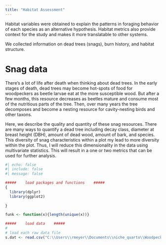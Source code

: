 ```yaml
---
title: "Habitat Assessment"
---
```


Habitat variables were obtained to explain the patterns in foraging behavior of each species as an alternative hypothesis. Habitat metrics also provide context for the study and makes it more translatable to other systems. 

We collected information on dead trees (snags), burn history, and habitat structure. 


# Snag data

There's a lot of life after death when thinking about dead trees. In the early stages of death, dead trees may become hot-spots of food for woodpeckers as beetle larvae eat at the more susceptible wood. But after a few months, this resource decreases as beetles mature and consume most of the nutritious parts of the tree. Then, over many years the tree decomposes and become a nesting resource for cavity-nesting birds and other taxons. 

Here, we describe the quality and quantity of these snag resources. There are many ways to quantify a dead tree including decay class, diameter at breast height (DBH), amount of dead wood, amount of bark, and species. This diversity of snag characteristics within a plot my lead to more diversity within the plot. Thus, I will reduce this dimensionality in the data using multivariate statistics. This will result in a one or two metrics that can be used for further analysis.

```r
#| echo: false
#| include: false
#| message: false

#####    load packages and functions    #####
{
  library(dplyr)
  library(ggplot2)
  
}

funk <- function(x){length(unique(x))}

#####    load data    #####
#
# load each raw data file
s.dat <- read.csv("C:\\Users\\rmeyer\\Documents\\niche_quarto\\WoodpeckerNiche.github.io\\docs\\data\\raw\\form-1__snag-locs.csv")



```


